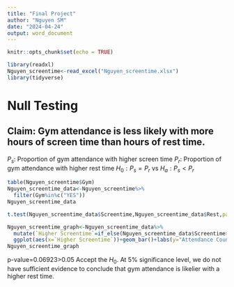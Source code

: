---
title: "Final Project"
author: "Nguyen SM"
date: "2024-04-24"
output: word_document
---

```{r setup, include=FALSE}
knitr::opts_chunk$set(echo = TRUE)
```

```{r}
library(readxl)
Nguyen_screentime<-read_excel("Nguyen_screentime.xlsx")
library(tidyverse)
```

# Null Testing
## Claim: Gym attendance is less likely with more hours of screen time than hours of rest time.
$P_s$: Proportion of gym attendance with higher screen time
$P_r$: Proportion of gym attendance with higher rest time
$H_0:P_s=P_r$ vs $H_a:P_s<P_r$
```{r}
table(Nguyen_screentime$Gym)
Nguyen_screentime_data<-Nguyen_screentime%>%
  filter(Gym%in%c("YES"))
Nguyen_screentime_data

t.test(Nguyen_screentime_data$Screentime,Nguyen_screentime_data$Rest,paired="TRUE")

Nguyen_screentime_graph<-Nguyen_screentime_data%>%
  mutate(`Higher Screentime`=if_else(Nguyen_screentime_data$Screentime>Nguyen_screentime_data$Rest,"Yes","No"))%>%
  ggplot(aes(x=`Higher Screentime`))+geom_bar()+labs(y="Attendance Count")
Nguyen_screentime_graph
```
p-value=0.06923>0.05
Accept the $H_0$.
At 5% significance level, we do not have sufficient evidence to conclude that gym attendance is likelier with a higher rest time.